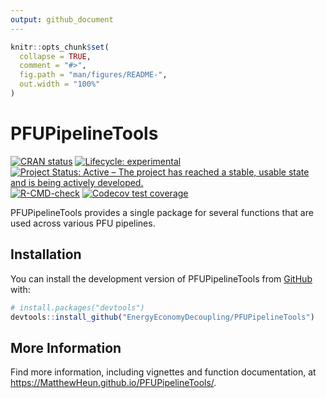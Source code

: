 ```yaml
---
output: github_document
---
```


<!-- *********** -->
<!-- Note: README.md is generated from README.Rmd.   -->
<!-- Be sure to edit README.Rmd and generate the README.md file by Cmd/Ctl-shift-K -->
<!-- *********** -->

```r
knitr::opts_chunk$set(
  collapse = TRUE,
  comment = "#>",
  fig.path = "man/figures/README-",
  out.width = "100%"
)
```

# PFUPipelineTools


<!-- badges: start -->
[![CRAN status](https://www.r-pkg.org/badges/version/Recca)](https://cran.r-project.org/package=Recca)
[![Lifecycle: experimental](https://img.shields.io/badge/lifecycle-experimental-orange.svg)](https://lifecycle.r-lib.org/articles/stages.html#experimental)
[![Project Status: Active – The project has reached a stable, usable state and is being actively developed.](https://www.repostatus.org/badges/latest/active.svg)](https://www.repostatus.org/#active)
[![R-CMD-check](https://github.com/EnergyEconomyDecoupling/PFUPipelineTools/workflows/R-CMD-check/badge.svg)](https://github.com/EnergyEconomyDecoupling/PFUPipelineTools/actions)
[![Codecov test coverage](https://codecov.io/gh/EnergyEconomyDecoupling/PFUPipelineTools/branch/master/graph/badge.svg)](https://app.codecov.io/gh/EnergyEconomyDecoupling/PFUPipelineTools?branch=main)
<!-- [![DOI](https://zenodo.org/badge/DOI/10.5281/zenodo.5226085.svg)](https://doi.org/10.5281/zenodo.5226085) -->
<!-- badges: end -->


PFUPipelineTools provides a single package for several functions
that are used across various PFU pipelines.


## Installation

You can install the development version of PFUPipelineTools from [GitHub](https://github.com/) with:

``` r
# install.packages("devtools")
devtools::install_github("EnergyEconomyDecoupling/PFUPipelineTools")
```


## More Information

Find more information, including vignettes and function documentation, at 
<https://MatthewHeun.github.io/PFUPipelineTools/>.

